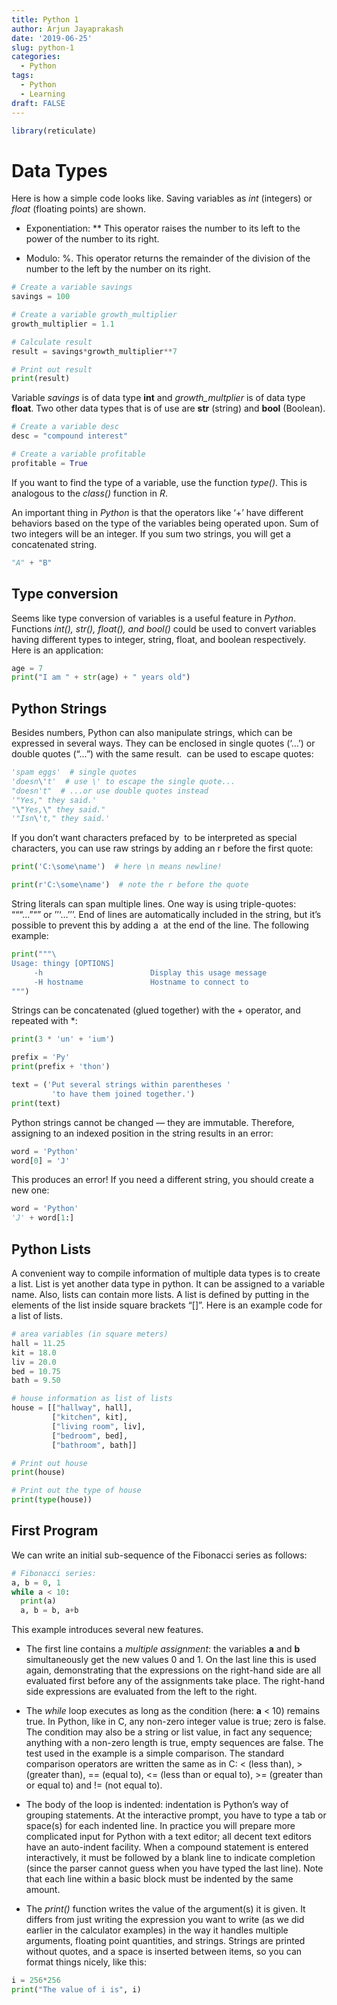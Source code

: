 ```yaml
---
title: Python 1
author: Arjun Jayaprakash
date: '2019-06-25'
slug: python-1
categories:
  - Python
tags:
  - Python
  - Learning
draft: FALSE  
---
```


```r
library(reticulate)
```

# Data Types

Here is how a simple code looks like. Saving variables as _int_ (integers) or _float_ (floating points) are shown. 

* Exponentiation: ** This operator raises the number to its left to the power of the number to its right. 

* Modulo: %. This operator returns the remainder of the division of the number to the left by the number on its right. 

```python
# Create a variable savings
savings = 100

# Create a variable growth_multiplier
growth_multiplier = 1.1

# Calculate result
result = savings*growth_multiplier**7

# Print out result
print(result)
```

Variable _savings_ is of data type **int** and *growth_multplier* is of data type **float**. Two other data types that is of use are **str** (string) and **bool** (Boolean).

```python
# Create a variable desc
desc = "compound interest"

# Create a variable profitable
profitable = True
```

If you want to find the type of a variable, use the function *type()*. This is analogous to the *class()* function in *R*.

An important thing in *Python* is that the operators like '+' have different behaviors based on the type of the variables being operated upon. Sum of two integers will be an integer. If you sum two strings, you will get a concatenated string.

```python
"A" + "B"
```

## Type conversion

Seems like type conversion of variables is a useful feature in *Python*. Functions _int(), str(), float(), and bool()_ could be used to convert variables having different types to integer, string, float, and boolean respectively. Here is an application:

```python
age = 7
print("I am " + str(age) + " years old")
```

## Python Strings

Besides numbers, Python can also manipulate strings, which can be expressed in several ways. They can be enclosed in single quotes ('...') or double quotes ("...") with the same result. \ can be used to escape quotes:

```python
'spam eggs'  # single quotes
'doesn\'t'  # use \' to escape the single quote...
"doesn't"  # ...or use double quotes instead
'"Yes," they said.'
"\"Yes,\" they said."
'"Isn\'t," they said.'


```

If you don’t want characters prefaced by \ to be interpreted as special characters, you can use raw strings by adding an r before the first quote:

```python
print('C:\some\name')  # here \n means newline!

print(r'C:\some\name')  # note the r before the quote
```

String literals can span multiple lines. One way is using triple-quotes: """...""" or '''...'''. End of lines are automatically included in the string, but it’s possible to prevent this by adding a \ at the end of the line. The following example:

```python
print("""\
Usage: thingy [OPTIONS]
     -h                        Display this usage message
     -H hostname               Hostname to connect to
""")
```
Strings can be concatenated (glued together) with the + operator, and repeated with *:

```python
print(3 * 'un' + 'ium')

prefix = 'Py'
print(prefix + 'thon')

text = ('Put several strings within parentheses '
         'to have them joined together.')
print(text)
```

Python strings cannot be changed — they are immutable. Therefore, assigning to an indexed position in the string results in an error:

```python
word = 'Python'
word[0] = 'J'
```

This produces an error! If you need a different string, you should create a new one:

```python
word = 'Python'
'J' + word[1:]
```


## Python Lists

A convenient way to compile information of multiple data types is to create a list. List is yet another data type in python. It can be assigned to a variable name. Also, lists can contain more lists. A list is defined by putting in the elements of the list inside square brackets "[]". Here is an example code for a list of lists.

```python
# area variables (in square meters)
hall = 11.25
kit = 18.0
liv = 20.0
bed = 10.75
bath = 9.50

# house information as list of lists
house = [["hallway", hall],
         ["kitchen", kit],
         ["living room", liv],
         ["bedroom", bed],
         ["bathroom", bath]]

# Print out house
print(house)

# Print out the type of house
print(type(house))
```

## First Program

We can write an initial sub-sequence of the Fibonacci series as follows:

```python
# Fibonacci series:
a, b = 0, 1
while a < 10:
  print(a)
  a, b = b, a+b
```

This example introduces several new features.

* The first line contains a _multiple assignment_: the variables **a** and **b** simultaneously get the new values 0 and 1. On the last line this is used again, demonstrating that the expressions on the right-hand side are all evaluated first before any of the assignments take place. The right-hand side expressions are evaluated from the left to the right.

* The _while_ loop executes as long as the condition (here: **a** < 10) remains true. In Python, like in C, any non-zero integer value is true; zero is false. The condition may also be a string or list value, in fact any sequence; anything with a non-zero length is true, empty sequences are false. The test used in the example is a simple comparison. The standard comparison operators are written the same as in C: < (less than), > (greater than), == (equal to), <= (less than or equal to), >= (greater than or equal to) and != (not equal to).

* The body of the loop is indented: indentation is Python’s way of grouping statements. At the interactive prompt, you have to type a tab or space(s) for each indented line. In practice you will prepare more complicated input for Python with a text editor; all decent text editors have an auto-indent facility. When a compound statement is entered interactively, it must be followed by a blank line to indicate completion (since the parser cannot guess when you have typed the last line). Note that each line within a basic block must be indented by the same amount.

* The _print()_ function writes the value of the argument(s) it is given. It differs from just writing the expression you want to write (as we did earlier in the calculator examples) in the way it handles multiple arguments, floating point quantities, and strings. Strings are printed without quotes, and a space is inserted between items, so you can format things nicely, like this:

```python
i = 256*256
print("The value of i is", i)
```